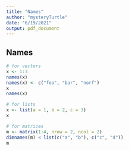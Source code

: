```yaml
---
title: "Names"
author: "mysteryTurtle"
date: "6/19/2021"
output: pdf_document
---
```


## Names

```r
# for vectors
x <- 1:3
names(x)
names(x) <- c("foo", "bar", "norf")
x
names(x)

# for lists
x <- list(a = 1, b = 2, c = 3)
x

# for matrices
m <- matrix(1:4, nrow = 2, ncol = 2)
dimnames(m) < list(c("a", "b"), c("c", "d"))
m
```



